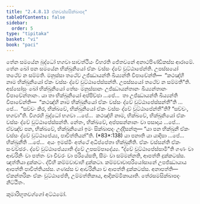 ```yaml
---
title: "2.4.8.13 ඒකවස්සසික්ඛාපද"
tableOfContents: false
sidebar:
  order: 5
type: "tipitaka"
basket: "vi"
book: "paci"
---
```



<DynamicBreadcrumb />

<Division number="1174" book="paci">

<Paragraph number="3417" book="paci">
තේන සමයේන බුද්ධෝ භගවා සාවත්ථියං විහරති ජේතවනේ අනාථපිණ්ඩිකස්ස ආරාමේ. තේන ඛෝ පන සමයේන භික්ඛුනියෝ ඒකං වස්සං ද්වේ වුට්ඨාපේන්ති. උපස්සයෝ තථේව න සම්මති. මනුස්සා තථේව උජ්ඣායන්ති ඛිය්‍යන්ති විපාචේන්ති—  “කථඤ්හි නාම භික්ඛුනියෝ ඒකං වස්සං ද්වේ වුට්ඨාපේස්සන්ති. උපස්සයෝ තථේව න සම්මතී”ති.
</Paragraph>

<Paragraph number="3418" book="paci">
අස්සෝසුං ඛෝ භික්ඛුනියෝ තේසං මනුස්සානං උජ්ඣායන්තානං ඛිය්‍යන්තානං විපාචේන්තානං. යා තා භික්ඛුනියෝ අප්පිච්ඡා …පේ…  තා උජ්ඣායන්ති ඛිය්‍යන්ති විපාචේන්ති—  “කථඤ්හි නාම භික්ඛුනියෝ ඒකං වස්සං ද්වේ වුට්ඨාපේස්සන්තී”ති …පේ…  “සච්චං කිර, භික්ඛවේ, භික්ඛුනියෝ ඒකං වස්සං ද්වේ වුට්ඨාපේන්තී”ති? “සච්චං, භගවා”ති. විගරහි බුද්ධෝ භගවා …පේ…  කථඤ්හි නාම, භික්ඛවේ, භික්ඛුනියෝ ඒකං වස්සං ද්වේ වුට්ඨාපේස්සන්ති. නේතං, භික්ඛවේ, අප්පසන්නානං වා පසාදාය …පේ…  ඒවඤ්ච පන, භික්ඛවේ, භික්ඛුනියෝ ඉමං සික්ඛාපදං උද්දිසන්තු—
</Paragraph>

</Division>
<Division number="1175" book="paci">

<Paragraph number="3419" book="paci">
<Emphasis>“යා පන භික්ඛුනී ඒකං වස්සං ද්වේ වුට්ඨාපේය්‍ය, පාචිත්තියන්”</Emphasis>ති. (*83*:<Emphasis>138</Emphasis>)
</Paragraph>

</Division>
<Division number="1176" book="paci">

<Paragraph number="3420" book="paci">
<Emphasis>යා පනා</Emphasis>ති යා යාදිසා …පේ…  <Emphasis>භික්ඛුනී</Emphasis>ති …පේ…  අයං ඉමස්මිං අත්ථේ අධිප්පේතා භික්ඛුනීති.
</Paragraph>

<Paragraph number="3421" book="paci">
<Emphasis>ඒකං වස්සන්</Emphasis>ති ඒකං සංවච්ඡරං. <Emphasis>ද්වේ වුට්ඨාපේය්‍යා</Emphasis>ති ද්වේ උපසම්පාදේය්‍ය.
</Paragraph>

<Paragraph number="3422" book="paci">
“ද්වේ වුට්ඨාපේස්සාමී”ති ගණං වා ආචරිනිං වා පත්තං වා චීවරං වා පරියේසති, සීමං වා සම්මන්නති, ආපත්ති දුක්කටස්ස. ඤත්තියා දුක්කටං. ද්වීහි කම්මවාචාහි දුක්කටා. කම්මවාචාපරියෝසානේ උපජ්ඣායාය ආපත්ති පාචිත්තියස්ස. ගණස්ස ච ආචරිනියා ච ආපත්ති දුක්කටස්ස.
</Paragraph>

</Division>
<Division number="1177" book="paci">

<Paragraph number="3423" book="paci">
අනාපත්ති—  ඒකන්තරිකං ඒකං වුට්ඨාපේති, උම්මත්තිකාය, ආදිකම්මිකායාති.

</Paragraph>
</Division>

<Paragraph number="3424" type="center" book="paci">
තේරසමසික්ඛාපදං නිට්ඨිතං.

  
කුමාරිභූතවග්ගෝ අට්ඨමෝ.
</Paragraph>